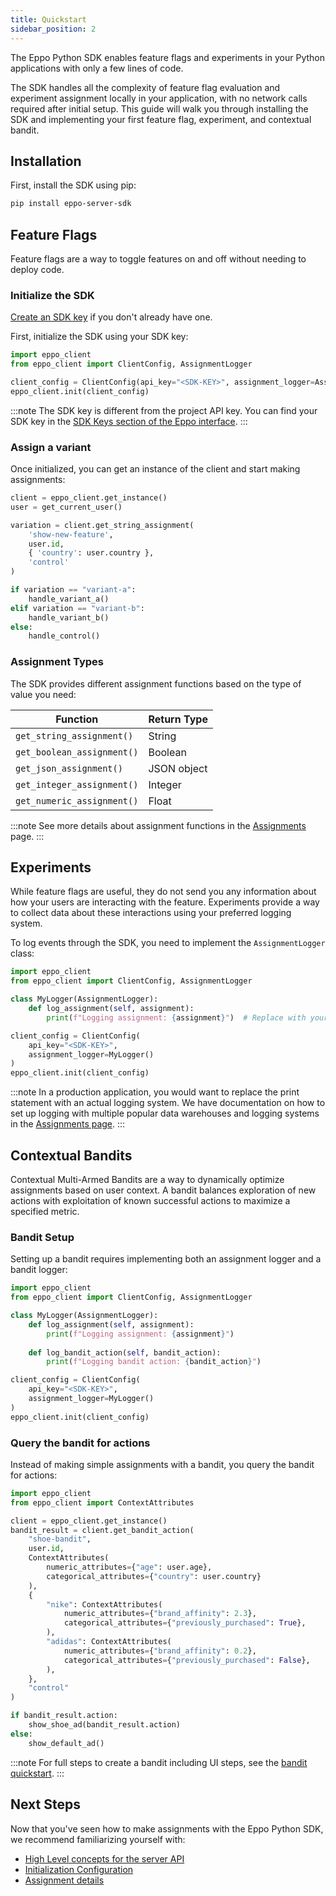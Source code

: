 ```yaml
---
title: Quickstart
sidebar_position: 2
---
```



The Eppo Python SDK enables feature flags and experiments in your Python applications with only a few lines of code.

The SDK handles all the complexity of feature flag evaluation and experiment assignment locally in your application, with no network calls required after initial setup. This guide will walk you through installing the SDK and implementing your first feature flag, experiment, and contextual bandit.

## Installation

First, install the SDK using pip:

```bash
pip install eppo-server-sdk
```

## Feature Flags
Feature flags are a way to toggle features on and off without needing to deploy code.

### Initialize the SDK

[Create an SDK key](/sdks/sdk-keys) if you don't already have one. 

First, initialize the SDK using your SDK key:

```python
import eppo_client
from eppo_client import ClientConfig, AssignmentLogger

client_config = ClientConfig(api_key="<SDK-KEY>", assignment_logger=AssignmentLogger())
eppo_client.init(client_config)
```

:::note
The SDK key is different from the project API key. You can find your SDK key in the [SDK Keys section of the Eppo interface](https://eppo.cloud/configuration/environments/keys).
:::

### Assign a variant

Once initialized, you can get an instance of the client and start making assignments:

```python
client = eppo_client.get_instance()
user = get_current_user()

variation = client.get_string_assignment(
    'show-new-feature', 
    user.id, 
    { 'country': user.country }, 
    'control'
)

if variation == "variant-a":
    handle_variant_a()
elif variation == "variant-b":
    handle_variant_b()
else:
    handle_control()
```

### Assignment Types

The SDK provides different assignment functions based on the type of value you need:

| Function | Return Type |
|----------|-------------|
| `get_string_assignment()` | String |
| `get_boolean_assignment()` | Boolean |
| `get_json_assignment()` | JSON object |
| `get_integer_assignment()` | Integer |
| `get_numeric_assignment()` | Float |

:::note
See more details about assignment functions in the [Assignments](/sdks/server-sdks/python/assignments) page.
:::

## Experiments

While feature flags are useful, they do not send you any information about how your users are interacting with the feature. Experiments provide a way to collect data about these interactions using your preferred logging system.

To log events through the SDK, you need to implement the `AssignmentLogger` class:

```python
import eppo_client
from eppo_client import ClientConfig, AssignmentLogger

class MyLogger(AssignmentLogger):
    def log_assignment(self, assignment):
        print(f"Logging assignment: {assignment}")  # Replace with your logging logic

client_config = ClientConfig(
    api_key="<SDK-KEY>",
    assignment_logger=MyLogger()
)
eppo_client.init(client_config)
```

:::note
In a production application, you would want to replace the print statement with an actual logging system. We have documentation on how to set up logging with multiple popular data warehouses and logging systems in the [Assignments page](/sdks/server-sdks/python/assignments/#logging-data-to-your-data-warehouse).
:::

## Contextual Bandits

Contextual Multi-Armed Bandits are a way to dynamically optimize assignments based on user context. A bandit balances exploration of new actions with exploitation of known successful actions to maximize a specified metric.

### Bandit Setup

Setting up a bandit requires implementing both an assignment logger and a bandit logger:

```python
import eppo_client
from eppo_client import ClientConfig, AssignmentLogger

class MyLogger(AssignmentLogger):
    def log_assignment(self, assignment):
        print(f"Logging assignment: {assignment}")
        
    def log_bandit_action(self, bandit_action):
        print(f"Logging bandit action: {bandit_action}")

client_config = ClientConfig(
    api_key="<SDK-KEY>",
    assignment_logger=MyLogger()
)
eppo_client.init(client_config)
```

### Query the bandit for actions

Instead of making simple assignments with a bandit, you query the bandit for actions:

```python
import eppo_client
from eppo_client import ContextAttributes

client = eppo_client.get_instance()
bandit_result = client.get_bandit_action(
    "shoe-bandit",
    user.id,
    ContextAttributes(
        numeric_attributes={"age": user.age},
        categorical_attributes={"country": user.country}
    ),
    {
        "nike": ContextAttributes(
            numeric_attributes={"brand_affinity": 2.3},
            categorical_attributes={"previously_purchased": True},
        ),
        "adidas": ContextAttributes(
            numeric_attributes={"brand_affinity": 0.2},
            categorical_attributes={"previously_purchased": False},
        ),
    },
    "control"
)

if bandit_result.action:
    show_shoe_ad(bandit_result.action)
else:
    show_default_ad()
```

:::note
For full steps to create a bandit including UI steps, see the [bandit quickstart](/bandit-quickstart).
:::

## Next Steps

Now that you've seen how to make assignments with the Eppo Python SDK, we recommend familiarizing yourself with:

- [High Level concepts for the server API](/sdks/server-sdks)
- [Initialization Configuration](/sdks/server-sdks/python/initialization)
- [Assignment details](/sdks/server-sdks/python/assignments) 
